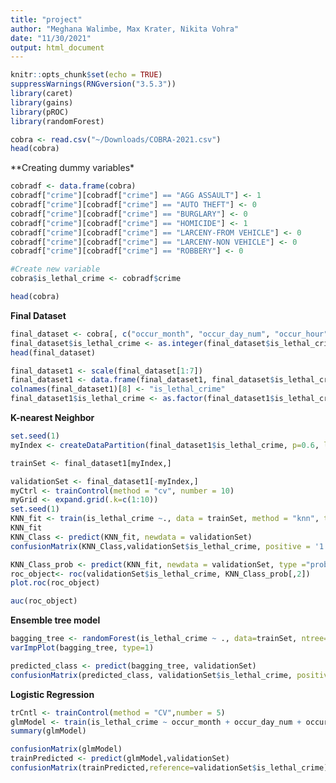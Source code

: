 ```yaml
---
title: "project"
author: "Meghana Walimbe, Max Krater, Nikita Vohra"
date: "11/30/2021"
output: html_document
---
```


```r
knitr::opts_chunk$set(echo = TRUE)
suppressWarnings(RNGversion("3.5.3"))
library(caret)
library(gains)
library(pROC)
library(randomForest)
```


```r
cobra <- read.csv("~/Downloads/COBRA-2021.csv")
head(cobra)
```


**Creating dummy variables*
```r
cobradf <- data.frame(cobra)
cobradf["crime"][cobradf["crime"] == "AGG ASSAULT"] <- 1
cobradf["crime"][cobradf["crime"] == "AUTO THEFT"] <- 0
cobradf["crime"][cobradf["crime"] == "BURGLARY"] <- 0
cobradf["crime"][cobradf["crime"] == "HOMICIDE"] <- 1
cobradf["crime"][cobradf["crime"] == "LARCENY-FROM VEHICLE"] <- 0
cobradf["crime"][cobradf["crime"] == "LARCENY-NON VEHICLE"] <- 0
cobradf["crime"][cobradf["crime"] == "ROBBERY"] <- 0

#Create new variable
cobra$is_lethal_crime <- cobradf$crime

head(cobra)
```

**Final Dataset**

```r
final_dataset <- cobra[, c("occur_month", "occur_day_num", "occur_hour", "beat", "zone", "lat", "long",  "is_lethal_crime")]
final_dataset$is_lethal_crime <- as.integer(final_dataset$is_lethal_crime)
head(final_dataset)
```


```r
final_dataset1 <- scale(final_dataset[1:7])
final_dataset1 <- data.frame(final_dataset1, final_dataset$is_lethal_crime)
colnames(final_dataset1)[8] <- "is_lethal_crime"
final_dataset1$is_lethal_crime <- as.factor(final_dataset1$is_lethal_crime)
```


**K-nearest Neighbor**

```r
set.seed(1)
myIndex <- createDataPartition(final_dataset1$is_lethal_crime, p=0.6, list = FALSE)

trainSet <- final_dataset1[myIndex,]

validationSet <- final_dataset1[-myIndex,]
myCtrl <- trainControl(method = "cv", number = 10)
myGrid <- expand.grid(.k=c(1:10))
set.seed(1)
KNN_fit <- train(is_lethal_crime ~., data = trainSet, method = "knn", trControl=myCtrl, tuneGrid = myGrid)
KNN_fit
KNN_Class <- predict(KNN_fit, newdata = validationSet)
confusionMatrix(KNN_Class,validationSet$is_lethal_crime, positive = '1')
```

```r
KNN_Class_prob <- predict(KNN_fit, newdata = validationSet, type ="prob")
roc_object<- roc(validationSet$is_lethal_crime, KNN_Class_prob[,2])
plot.roc(roc_object)
```

```r
auc(roc_object)
```

**Ensemble tree model **

```r
bagging_tree <- randomForest(is_lethal_crime ~ ., data=trainSet, ntree= 100, mtry = 3, importance = TRUE)
varImpPlot(bagging_tree, type=1)
```

```r
predicted_class <- predict(bagging_tree, validationSet)
confusionMatrix(predicted_class, validationSet$is_lethal_crime, positive = '1')
```

**Logistic Regression**


```r
trCntl <- trainControl(method = "CV",number = 5)
glmModel <- train(is_lethal_crime ~ occur_month + occur_day_num + occur_hour + beat + zone + lat + long,data = trainSet,trControl = trCntl,method="glm",family = "binomial")
summary(glmModel)
```


```r
confusionMatrix(glmModel)
trainPredicted <- predict(glmModel,validationSet)
confusionMatrix(trainPredicted,reference=validationSet$is_lethal_crime)
```